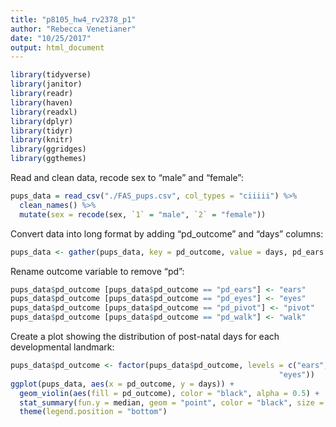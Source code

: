 ```yaml
---
title: "p8105_hw4_rv2378_p1"
author: "Rebecca Venetianer"
date: "10/25/2017"
output: html_document
---
```


```r
library(tidyverse)
library(janitor)
library(readr)
library(haven)
library(readxl)
library(dplyr)
library(tidyr)
library(knitr)
library(ggridges)
library(ggthemes)
```

Read and clean data, recode sex to "male" and "female":

```r
pups_data = read_csv("./FAS_pups.csv", col_types = "ciiiii") %>%
  clean_names() %>%
  mutate(sex = recode(sex, `1` = "male", `2` = "female")) 
```

Convert data into long format by adding "pd_outcome" and "days" columns:

```r
pups_data <- gather(pups_data, key = pd_outcome, value = days, pd_ears:pd_walk)
```

Rename outcome variable to remove "pd":

```r
pups_data$pd_outcome [pups_data$pd_outcome == "pd_ears"] <- "ears"
pups_data$pd_outcome [pups_data$pd_outcome == "pd_eyes"] <- "eyes"
pups_data$pd_outcome [pups_data$pd_outcome == "pd_pivot"] <- "pivot"
pups_data$pd_outcome [pups_data$pd_outcome == "pd_walk"] <- "walk"
```

Create a plot showing the distribution of post-natal days for each developmental landmark:

```r
pups_data$pd_outcome <- factor(pups_data$pd_outcome, levels = c("ears", "pivot", "walk", 
                                                            "eyes"))
ggplot(pups_data, aes(x = pd_outcome, y = days)) + 
  geom_violin(aes(fill = pd_outcome), color = "black", alpha = 0.5) + 
  stat_summary(fun.y = median, geom = "point", color = "black", size = 1) +
  theme(legend.position = "bottom")
```


